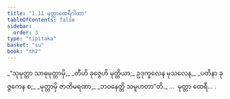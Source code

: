 ```yaml
---
title: "1.11 မုတ္တာထေရီဂါထာ"
tableOfContents: false
sidebar:
  order: 3
type: "tipitaka"
basket: "su"
book: "th2"
---
```



<DynamicBreadcrumb />

<Division number="11" book="th2">

<Paragraph number="22" type="verses" book="th2">
_“သုမုတ္တာ သာဓုမုတ္တာမှိ,_  
_တီဟိ ခုဇ္ဇေဟိ မုတ္တိယာ;_  
ဥဒုက္ခလေန မုသလေန,_  
_ပတိနာ ခုဇ္ဇကေန စ;_  
_မုတ္တာမှိ ဇာတိမရဏာ,_  
_ဘဝနေတ္တိ သမူဟတာ”တိ._  


</Paragraph>
</Division>

<Paragraph number="23" type="center" book="th2">
…  မုတ္တာ ထေရီ… .
</Paragraph>